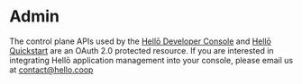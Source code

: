 # Admin

The control plane APIs used by the [Hellō Developer Console](https://console.hello.coop) and [Hellō Quickstart](https://quickstart.hello.coop) are an OAuth 2.0 protected resource. If you are interested in integrating Hellō application management into your console, please email us at [contact@hello.coop](mailto:contact@hello.coop?subject=Hellō+Controle-Plane+Inquiry)